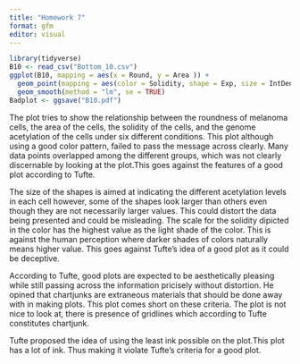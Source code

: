 ```yaml
---
title: "Homework 7"
format: gfm
editor: visual
---
```


```r
library(tidyverse)
B10 <- read_csv("Bottom_10.csv")
ggplot(B10, mapping = aes(x = Round, y = Area )) +
  geom_point(mapping = aes(color = Solidity, shape = Exp, size = IntDen, )) + 
  geom_smooth(method = "lm", se = TRUE)
Badplot <- ggsave("B10.pdf")
```


The plot tries to show the relationship between the roundness of melanoma cells, the area of the cells, the solidity of the cells, and the genome acetylation of the cells under six different conditions. This plot although using a good color pattern, failed to pass the message across clearly. Many data points overlapped among the different groups, which was not clearly discernable by looking at the plot.This goes against the features of a good plot according to Tufte.

The size of the shapes is aimed at indicating the different acetylation levels in each cell however, some of the shapes look larger than others even though they are not necessarily larger values. This could distort the data being presented and could be misleading. The scale for the solidity dipicted in the color has the highest value as the light shade of the color. This is against the human perception where darker shades of colors naturally means higher value. This goes against Tufte's idea of a good plot as it could be deceptive.

According to Tufte, good plots are expected to be aesthetically pleasing while still passing across the information pricisely without distortion. He opined that chartjunks are extraneous materials that should be done away with in making plots. This plot comes short on these criteria. The plot is not nice to look at, there is presence of gridlines which according to Tufte constitutes chartjunk.

Tufte proposed the idea of using the least ink possible on the plot.This plot has a lot of ink. Thus making it violate Tufte's criteria for a good plot.



